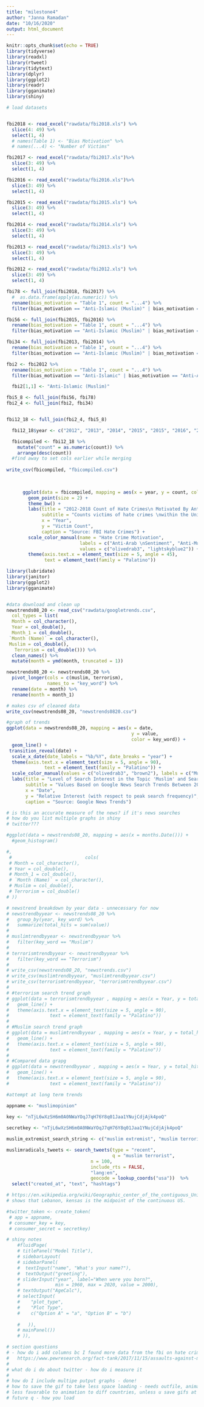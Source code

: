 ```yaml
---
title: "milestone4"
author: "Janna Ramadan"
date: "10/16/2020"
output: html_document
---
```


```r
knitr::opts_chunk$set(echo = TRUE)
library(tidyverse)
library(readxl)
library(rtweet)
library(tidytext)
library(dplyr)
library(ggplot2)
library(readr)
library(gganimate)
library(shiny)
```


```r
# load datasets


fbi2018 <- read_excel("rawdata/fbi2018.xls") %>%
  slice(4: 49) %>%
  select(1, 4) 
  # names(Table 1) <- "Bias Motivation" %>%
  # names(...4) <- "Number of Victims"

fbi2017 <- read_excel("rawdata/fbi2017.xls")%>%
  slice(3: 49) %>%
  select(1, 4)

fbi2016 <- read_excel("rawdata/fbi2016.xls")%>%
  slice(3: 49) %>%
  select(1, 4)

fbi2015 <- read_excel("rawdata/fbi2015.xls") %>%
  slice(3: 49) %>%
  select(1, 4)

fbi2014 <- read_excel("rawdata/fbi2014.xls") %>%
  slice(3: 49) %>%
  select(1, 4)

fbi2013 <- read_excel("rawdata/fbi2013.xls") %>%
  slice(3: 49) %>%
  select(1, 4)

fbi2012 <- read_excel("rawdata/fbi2012.xls") %>%
  slice(3: 49) %>%
  select(1, 4)

```

```r
fbi78 <- full_join(fbi2018, fbi2017) %>%
  #  as.data.frame(apply(as.numeric)) %>%
  rename(bias_motivation = "Table 1", count = "...4") %>%
  filter(bias_motivation == "Anti-Islamic (Muslim)" | bias_motivation == "Anti-Arab") 

fbi56 <- full_join(fbi2015, fbi2016) %>%
  rename(bias_motivation = "Table 1", count = "...4") %>%
  filter(bias_motivation == "Anti-Islamic (Muslim)" | bias_motivation == "Anti-Arab") 

fbi34 <- full_join(fbi2013, fbi2014) %>%
  rename(bias_motivation = "Table 1", count = "...4") %>%
  filter(bias_motivation == "Anti-Islamic (Muslim)" | bias_motivation == "Anti-Arab") 

fbi2 <- fbi2012 %>%
  rename(bias_motivation = "Table 1", count = "...4") %>%
  filter(bias_motivation == "Anti-Islamic" | bias_motivation == "Anti-Arab")

  fbi2[1,1] <- "Anti-Islamic (Muslim)"

fbi5_8 <- full_join(fbi56, fbi78)
fbi2_4 <- full_join(fbi2, fbi34)


fbi12_18 <- full_join(fbi2_4, fbi5_8)

  fbi12_18$year <- c("2012", "2013", "2014", "2015", "2015", "2016", "2016", "2018", "2018", "2017", "2017")

  fbicompiled <- fbi12_18 %>%
    mutate("count" = as.numeric(count)) %>%
    arrange(desc(count))
  #find away to set cols earlier while merging
    
write_csv(fbicompiled, "fbicompiled.csv")
    
  
```

```r

      ggplot(data = fbicompiled, mapping = aes(x = year, y = count, color = bias_motivation)) +
        geom_point(size = 2) +
        theme_bw() +
        labs(title = "2012-2018 Count of Hate Crimes\n Motivated By Anti-Muslim or \nAnti-Arab Sentiment",
             subtitle = "Counts victims of hate crimes \nwithin the United States",
             x = "Year",
             y = "Victim Count",
             caption = "Source: FBI Hate Crimes") +
        scale_color_manual(name = "Hate Crime Motivation",
                           labels = c("Anti-Arab \nSentiment", "Anti-Muslim \nSentiment"),
                           values = c("olivedrab3", "lightskyblue2")) +
        theme(axis.text.x = element_text(size = 5, angle = 45),
              text = element_text(family = "Palatino"))

```

```r
library(lubridate)
library(janitor)
library(ggplot2)
library(gganimate)


#data download and clean up
newstrends08_20 <- read_csv("rawdata/googletrends.csv",
  col_types = list(
  Month = col_character(),
  Year = col_double(),
  Month_1 = col_double(),
 `Month (Name)` = col_character(),
 Muslim = col_double(),
   Terrorism = col_double())) %>%  
  clean_names() %>%
  mutate(month = ymd(month, truncated = 1)) 

newstrends08_20 <- newstrends08_20 %>%
  pivot_longer(cols = c(muslim, terrorism), 
               names_to = "key_word") %>%
  rename(date = month) %>%
  rename(month = month_1)

# makes csv of cleaned data
write_csv(newstrends08_20, "newstrends0820.csv")

#graph of trends
ggplot(data = newstrends08_20, mapping = aes(x = date, 
                                              y = value, 
                                              color = key_word)) +
  geom_line() +
 transition_reveal(date) +
  scale_x_date(date_labels = "%b/%Y", date_breaks = "year") +
  theme(axis.text.x = element_text(size = 5, angle = 90),
              text = element_text(family = "Palatino")) +
  scale_color_manual(values = c("olivedrab3", "brown2"), labels = c("Muslim", "Terorrism"), name = "Key Word Search Term") +
  labs(title = "Level of Search Interest in the Topic 'Muslim' and Search Term 'Terrorist'",
       subtitle = "Values Based on Google News Search Trends Between 2008 and 2020", 
       x = "Date", 
       y = "Relative Interest (with respect to peak search frequency)", 
       caption = "Source: Google News Trends")

# is this an accurate measure of the news? if it's news searches
# how do you list multiple graphs in shiny
# twitter???

```


```r

#ggplot(data = newstrends08_20, mapping = aes(x = months.Date())) +
  #geom_histogram()

#, 
 #                           cols(
 # Month = col_character(),
 # Year = col_double(),
 # Month_1 = col_double(),
 # `Month (Name)` = col_character(),
 # Muslim = col_double(),
 # Terrorism = col_double()
# ))
```


```r

# newstrend breakdown by year data - unnecessary for now 
# newstrendbyyear <- newstrends08_20 %>%
#   group_by(year, key_word) %>%
#   summarize(total_hits = sum(value))
# 
# muslimtrendbyyear <- newstrendbyyear %>%
#   filter(key_word == "Muslim")
# 
# terrorismtrendbyyear <- newstrendbyyear %>%
#   filter(key_word == "Terrorism")
# 
# write_csv(newstrends08_20, "newstrends.csv")
# write_csv(muslimtrendbyyear, "muslimtrendbyyear.csv")
# write_csv(terrorismtrendbyyear, "terrorismtrendbyyear.csv")
# 
# #terrorism search trend graph
# ggplot(data = terrorismtrendbyyear , mapping = aes(x = Year, y = total_hits, color = key_word)) +
#   geom_line() +
#   theme(axis.text.x = element_text(size = 5, angle = 90),
#               text = element_text(family = "Palatino"))
# 
# #Muslim search trend graph
# ggplot(data = muslimtrendbyyear , mapping = aes(x = Year, y = total_hits, color = key_word)) +
#   geom_line() +
#   theme(axis.text.x = element_text(size = 5, angle = 90),
#               text = element_text(family = "Palatino"))
# 
# #Compared data grapg
# ggplot(data = newstrendbyyear , mapping = aes(x = Year, y = total_hits, color = key_word)) +
#   geom_line() +
#   theme(axis.text.x = element_text(size = 5, angle = 90),
#               text = element_text(family = "Palatino"))

#attempt at long term trends
```



```r
appname <- "muslimopinion"
  
key <- "nTjL6wXzSH6m0A0NWaYOqJ7qH76Y8q01Jaa1YNujCdjAjk4poQ"

secretkey <- "nTjL6wXzSH6m0A0NWaYOqJ7qH76Y8q01Jaa1YNujCdjAjk4poQ"

muslim_extremist_search_string <- c("muslim extremist", "muslim terrorist", "muslim radical")

muslimradicals_tweets <- search_tweets(type = "recent", 
                                       q = "muslim terrorist",
                               n = 100, 
                               include_rts = FALSE,
                               "lang:en",
                               geocode = lookup_coords("usa"))  %>%
  select("created_at", "text", "hashtags")

# https://en.wikipedia.org/wiki/Geographic_center_of_the_contiguous_United_States
# shows that Lebanon, kensas is the midpoint of the continuous US.

#twitter_token <- create_token(
 # app = appname,
 # consumer_key = key,
 # consumer_secret = secretkey)
```

```r
# shiny notes
    #fluidPage(
    # titlePanel("Model Title"),
    # sidebarLayout(
    # sidebarPanel(
    #  textInput("name", "What's your name?"),  
    #  textOutput("greeting"),
    # sliderInput("year", label="When were you born?",   
    #             min = 1960, max = 2020, value = 2000),  
    # textOutput("AgeCalc"),
    # selectInput(
    #    "plot_type",
    #    "Plot Type",
    #    c("Option A" = "a", "Option B" = "b")
    
    #   )),
    # mainPanel())
    # )),
```

```r
# section questions
# - how do i add columns bc I found more data from the fbi on hate crime stats : 
#   https://www.pewresearch.org/fact-tank/2017/11/15/assaults-against-muslims-in-u-s-surpass-2001-level/
#   
# what do i do about twitter - how do i measure it
# 
# how do I include multipe putput graphs - done!
# how to save the gif to take less space loading - needs outfile, animate, etc. 
# less favorable to animation to diff countries, unless u save gifs at once and load
# future q - how you load 
  
```


